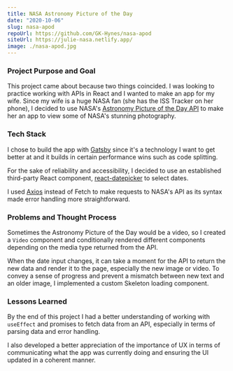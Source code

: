 ---
title: NASA Astronomy Picture of the Day
date: "2020-10-06"
slug: nasa-apod
repoUrl: https://github.com/GK-Hynes/nasa-apod
siteUrl: https://julie-nasa.netlify.app/
image: ./nasa-apod.jpg
---

### Project Purpose and Goal

This project came about because two things coincided. I was looking to practice working with APIs in React and I wanted to make an app for my wife. Since my wife is a huge NASA fan (she has the ISS Tracker on her phone), I decided to use NASA's [Astronomy Picture of the Day API](https://api.nasa.gov/) to make her an app to view some of NASA's stunning photography.

### Tech Stack

I chose to build the app with [Gatsby](https://www.gatsbyjs.com/) since it's a technology I want to get better at and it builds in certain performance wins such as code splitting.

For the sake of reliability and accessibility, I decided to use an established third-party React component, [react-datepicker](https://github.com/Hacker0x01/react-datepicker) to select dates.

I used [Axios](https://github.com/axios/axios) instead of Fetch to make requests to NASA's API as its syntax made error handling more straightforward.

### Problems and Thought Process

Sometimes the Astronomy Picture of the Day would be a video, so I created a `Video` component and conditionally rendered different components depending on the media type returned from the API.

When the date input changes, it can take a moment for the API to return the new data and render it to the page, especially the new image or video. To convey a sense of progress and prevent a mismatch between new text and an older image, I implemented a custom Skeleton loading component.

### Lessons Learned

By the end of this project I had a better understanding of working with `useEffect` and promises to fetch data from an API, especially in terms of parsing data and error handling.

I also developed a better appreciation of the importance of UX in terms of communicating what the app was currently doing and ensuring the UI updated in a coherent manner.
